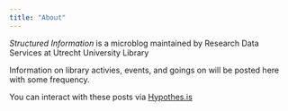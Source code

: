 ```yaml
---
title: "About"
---
```


_Structured Information_ is a microblog maintained by Research Data Services at Utrecht University Library

Information on library activies, events, and goings on will be posted here with some frequency.

You can interact with these posts via [Hypothes.is](https://web.hypothes.is/)
